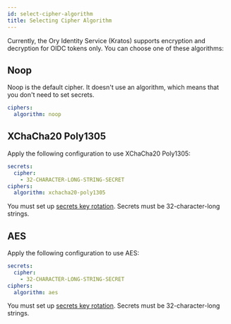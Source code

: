 ```yaml
---
id: select-cipher-algorithm
title: Selecting Cipher Algorithm
---
```


Currently, the Ory Identity Service (Kratos) supports encryption and decryption for OIDC tokens only. You can choose one of these
algorithms:

## Noop

Noop is the default cipher. It doesn't use an algorithm, which means that you don't need to set secrets.

```yaml title=path/to/kratos/config.yml
ciphers:
  algorithm: noop
```

## XChaCha20 Poly1305

Apply the following configuration to use XChaCha20 Poly1305:

```yaml title=path/to/kratos/config.yml
secrets:
  cipher:
    - 32-CHARACTER-LONG-STRING-SECRET
ciphers:
  algorithm: xchacha20-poly1305
```

You must set up [secrets key rotation](secret-key-rotation). Secrets must be 32-character-long strings.

## AES

Apply the following configuration to use AES:

```yaml title=path/to/kratos/config.yml
secrets:
  cipher:
    - 32-CHARACTER-LONG-STRING-SECRET
ciphers:
  algorithm: aes
```

You must set up [secrets key rotation](secret-key-rotation). Secrets must be 32-character-long strings.
